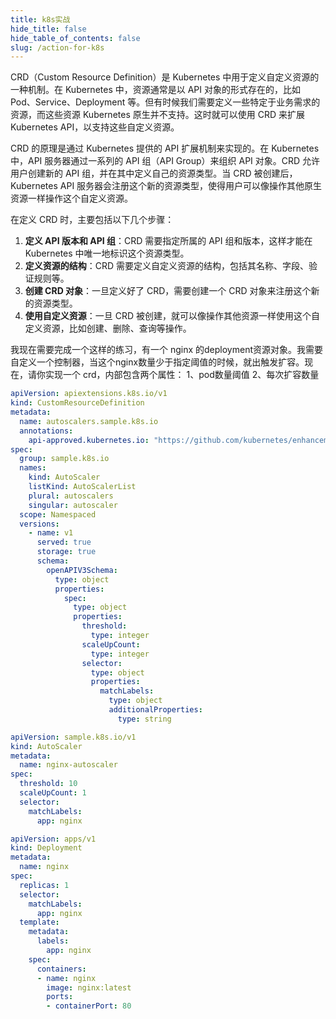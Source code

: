 ```yaml
---
title: k8s实战
hide_title: false
hide_table_of_contents: false
slug: /action-for-k8s
---
```



CRD（Custom Resource Definition）是 Kubernetes 中用于定义自定义资源的一种机制。在 Kubernetes 中，资源通常是以 API 对象的形式存在的，比如 Pod、Service、Deployment 等。但有时候我们需要定义一些特定于业务需求的资源，而这些资源 Kubernetes 原生并不支持。这时就可以使用 CRD 来扩展 Kubernetes API，以支持这些自定义资源。

CRD 的原理是通过 Kubernetes 提供的 API 扩展机制来实现的。在 Kubernetes 中，API 服务器通过一系列的 API 组（API Group）来组织 API 对象。CRD 允许用户创建新的 API 组，并在其中定义自己的资源类型。当 CRD 被创建后，Kubernetes API 服务器会注册这个新的资源类型，使得用户可以像操作其他原生资源一样操作这个自定义资源。

在定义 CRD 时，主要包括以下几个步骤：
1. **定义 API 版本和 API 组**：CRD 需要指定所属的 API 组和版本，这样才能在 Kubernetes 中唯一地标识这个资源类型。
2. **定义资源的结构**：CRD 需要定义自定义资源的结构，包括其名称、字段、验证规则等。
3. **创建 CRD 对象**：一旦定义好了 CRD，需要创建一个 CRD 对象来注册这个新的资源类型。
4. **使用自定义资源**：一旦 CRD 被创建，就可以像操作其他资源一样使用这个自定义资源，比如创建、删除、查询等操作。




我现在需要完成一个这样的练习，有一个 nginx 的deployment资源对象。我需要自定义一个控制器，当这个nginx数量少于指定阈值的时候，就出触发扩容。现在，请你实现一个 crd，内部包含两个属性：
1、pod数量阈值
2、每次扩容数量

```yaml
apiVersion: apiextensions.k8s.io/v1
kind: CustomResourceDefinition
metadata:
  name: autoscalers.sample.k8s.io
  annotations:
    api-approved.kubernetes.io: "https://github.com/kubernetes/enhancements/pull/1111"
spec:
  group: sample.k8s.io
  names:
    kind: AutoScaler
    listKind: AutoScalerList
    plural: autoscalers
    singular: autoscaler
  scope: Namespaced
  versions:
    - name: v1
      served: true
      storage: true
      schema:
        openAPIV3Schema:
          type: object
          properties:
            spec:
              type: object
              properties:
                threshold:
                  type: integer
                scaleUpCount:
                  type: integer
                selector:
                  type: object
                  properties:
                    matchLabels:
                      type: object
                      additionalProperties:
                        type: string
```

```yaml
apiVersion: sample.k8s.io/v1
kind: AutoScaler
metadata:
  name: nginx-autoscaler
spec:
  threshold: 10
  scaleUpCount: 1
  selector:
    matchLabels:
      app: nginx
```

```yaml
apiVersion: apps/v1
kind: Deployment
metadata:
  name: nginx
spec:
  replicas: 1
  selector:
    matchLabels:
      app: nginx
  template:
    metadata:
      labels:
        app: nginx
    spec:
      containers:
      - name: nginx
        image: nginx:latest
        ports:
        - containerPort: 80
```
